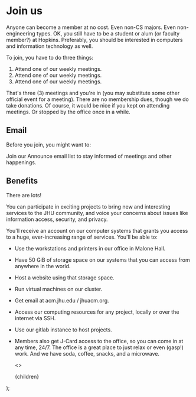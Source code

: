 
# Join us

Anyone can become a member at no cost. Even non-CS majors. Even non-engineering types. OK, you still have to be a student or alum (or faculty member?) at Hopkins. Preferably, you should be interested in computers and information technology as well.

To join, you have to do three things:

1. Attend one of our weekly meetings.
2. Attend one of our weekly meetings.
3. Attend one of our weekly meetings.

That's three (3) meetings and you're in (you may substitute some other official event for a meeting). There are no membership dues, though we do take donations. Of course, it would be nice if you kept on attending meetings. Or stopped by the office once in a while.

## Email

Before you join, you might want to:

Join our Announce email list to stay informed of meetings and other happenings.

## Benefits

There are lots!

You can participate in exciting projects to bring new and interesting services to the JHU community, and voice your concerns about issues like information access, security, and privacy.

You'll receive an account on our computer systems that grants you access to a huge, ever-increasing range of services. You'll be able to:

- Use the workstations and printers in our office in Malone Hall.
- Have 50 GiB of storage space on our systems that you can access from anywhere in the world.
- Host a website using that storage space.
- Run virtual machines on our cluster.
- Get email at acm.jhu.edu / jhuacm.org.
- Access our computing resources for any project, locally or over the internet via SSH.
- Use our gitlab instance to host projects.
- Members also get J-Card access to the office, so you can come in at any time, 24/7. The office is a great place to just relax or even (gasp!) work. And we have soda, coffee, snacks, and a microwave.

  <>
    <Head>
      <title>About</title>
    </Head>
    <Layout landing={false}>
      <Post>{children}</Post>
    </Layout>
  </>
);
